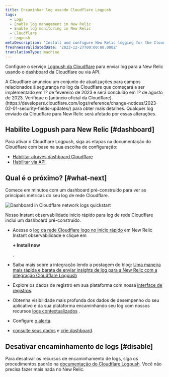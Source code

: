 ```yaml
---
title: Encaminhar log usando Cloudflare Logpush
tags:
  - Logs
  - Enable log management in New Relic
  - Enable log monitoring in New Relic
  - Cloudflare
  - Logpush
metaDescription: 'Install and configure New Relic logging for the Cloudflare Logpush service, so you can use enhanced log management capabilities.'
freshnessValidatedDate: '2023-12-27T00:00:00.000Z'
translationType: machine
---
```



Configure o serviço [Logpush da Cloudflare](https://developers.cloudflare.com/logs/get-started/enable-destinations/new-relic/) para enviar log para a New Relic usando o dashboard da Cloudflare ou via API.

<Callout variant="important">
  A Cloudflare anunciou um conjunto de atualizações para campos relacionados à segurança no log da Cloudflare que começará a ser implementado em 1º de fevereiro de 2023 e será concluído em 1º de agosto de 2023. Verifique o [anúncio oficial da Cloudflare](https://developers.cloudflare.com/logs/reference/change-notices/2023-02-01-security-fields-updates/) para obter mais detalhes. Qualquer log enviado da Cloudflare para New Relic será afetado por essas alterações.
</Callout>

## Habilite Logpush para New Relic [#dashboard]

Para ativar o Cloudflare Logpush, siga as etapas na documentação do Cloudflare com base na sua escolha de configuração:

* [Habilitar através dashboard Cloudflare](https://developers.cloudflare.com/logs/get-started/enable-destinations/new-relic/#manage-via-the-cloudflare-dashboard)
* [Habilitar via API](https://developers.cloudflare.com/logs/get-started/enable-destinations/new-relic/#manage-via-api)

## Qual é o próximo? [#what-next]

Comece em minutos com um dashboard pré-construído para ver as principais métricas do seu log de rede Cloudflare.

<img
  title="Dashboard in Cloudflare network logs quickstart"
  alt="Dashboard in Cloudflare network logs quickstart"
  src={logsCloudflareLogsDashboard}
/>

<figcaption>
  Nosso Instant observabilidade início rápido para log de rede Cloudflare inclui um dashboard pré-construído.
</figcaption>

* Acesse o [log da rede Cloudflare logo no início rápido](https://newrelic.com/instant-observability/cloudflare/fc2bb0ac-6622-43c6-8c1f-6a4c26ab5434) em New Relic Instant observabilidade e clique em

  <DoNotTranslate>**+ Install now**</DoNotTranslate>

  .

* Saiba mais sobre a integração lendo a postagem do blog: [Uma maneira mais rápida e barata de enviar insights de log para a New Relic com a integração Cloudflare Logpush](https://newrelic.com/blog/how-to-relic/cloudflare-log-integration)

* Explore os dados de registro em sua plataforma com nossa [interface de registros](/docs/logs/log-management/ui-data/use-logs-ui/).

* Obtenha visibilidade mais profunda dos dados de desempenho do seu aplicativo e da sua plataforma encaminhando seu log com nossos recursos [logs contextualizados](/docs/logs/enable-log-management-new-relic/configure-logs-context/configure-logs-context-apm-agents/) .

* Configure [o alerta](/docs/alerts-applied-intelligence/new-relic-alerts/alert-conditions/create-alert-conditions/).

* [consulte seus dados](/docs/query-your-data/explore-query-data/get-started/introduction-querying-new-relic-data/) e [crie dashboard](/docs/query-your-data/explore-query-data/dashboards/introduction-dashboards/).

## Desativar encaminhamento de logs [#disable]

Para desativar os recursos de encaminhamento de logs, siga os procedimentos padrão na [documentação do Cloudflare Logpush](https://developers.cloudflare.com/logs/faq/). Você não precisa fazer mais nada no New Relic.